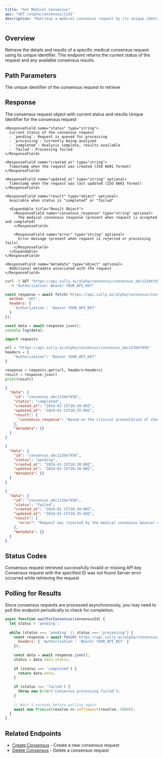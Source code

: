 ```yaml
---
title: "Get Medical Consensus"
api: "GET /alpha/consensus/{id}"
description: "Retrieve a medical consensus request by its unique identifier."
---
```


## Overview

Retrieve the details and results of a specific medical consensus request using its unique identifier. This endpoint returns the current status of the request and any available consensus results.

## Path Parameters

<ParamField path="id" type="string" required>
  The unique identifier of the consensus request to retrieve
</ParamField>

## Response

<ResponseField name="data" type="object">
  The consensus request object with current status and results
  
  <Expandable title="Consensus Request Object">
    <ResponseField name="id" type="string">
      Unique identifier for the consensus request
    </ResponseField>
    
    <ResponseField name="status" type="string">
      Current status of the consensus request
      - `pending`: Request is queued for processing
      - `processing`: Currently being analyzed
      - `completed`: Analysis complete, results available
      - `failed`: Processing failed
    </ResponseField>
    
    <ResponseField name="created_at" type="string">
      Timestamp when the request was created (ISO 8601 format)
    </ResponseField>
    
    <ResponseField name="updated_at" type="string" optional>
      Timestamp when the request was last updated (ISO 8601 format)
    </ResponseField>
    
    <ResponseField name="result" type="object" optional>
      Available when status is "completed" or "failed"
      
      <Expandable title="Result Object">
        <ResponseField name="consensus_response" type="string" optional>
          The medical consensus response (present when request is accepted and completed)
        </ResponseField>
        
        <ResponseField name="error" type="string" optional>
          Error message (present when request is rejected or processing fails)
        </ResponseField>
      </Expandable>
    </ResponseField>
    
    <ResponseField name="metadata" type="object" optional>
      Additional metadata associated with the request
    </ResponseField>
  </Expandable>
</ResponseField>

<RequestExample>

```bash cURL
curl -X GET "https://api.sully.ai/alpha/consensus/consensus_abc123def456" \
  -H "Authorization: Bearer YOUR_API_KEY"
```

```javascript JavaScript
const response = await fetch('https://api.sully.ai/alpha/consensus/consensus_abc123def456', {
  method: 'GET',
  headers: {
    'Authorization': 'Bearer YOUR_API_KEY'
  }
});

const data = await response.json();
console.log(data);
```

```python Python
import requests

url = "https://api.sully.ai/alpha/consensus/consensus_abc123def456"
headers = {
    "Authorization": "Bearer YOUR_API_KEY"
}

response = requests.get(url, headers=headers)
result = response.json()
print(result)
```

</RequestExample>

<ResponseExample>

```json 200 OK - Completed Request
{
  "data": {
    "id": "consensus_abc123def456",
    "status": "completed",
    "created_at": "2024-01-15T10:30:00Z",
    "updated_at": "2024-01-15T10:35:00Z",
    "result": {
      "consensus_response": "Based on the clinical presentation of chest pain, shortness of breath, and elevated troponin levels in a 45-year-old patient, the most likely diagnosis is acute myocardial infarction (AMI). However, several differential diagnoses should be considered including pulmonary embolism, aortic dissection, and myocarditis. Immediate ECG and chest X-ray are recommended, along with serial troponin measurements. Consider CT pulmonary angiogram if PE is suspected, and cardiology consultation is recommended."
    },
    "metadata": {}
  }
}
```

```json 200 OK - Pending Request
{
  "data": {
    "id": "consensus_abc123def456",
    "status": "pending",
    "created_at": "2024-01-15T10:30:00Z",
    "updated_at": "2024-01-15T10:30:00Z",
    "metadata": {}
  }
}
```

```json 200 OK - Failed Request
{
  "data": {
    "id": "consensus_abc123def456",
    "status": "failed",
    "created_at": "2024-01-15T10:30:00Z",
    "updated_at": "2024-01-15T10:35:00Z",
    "result": {
      "error": "Request was rejected by the medical consensus bouncer due to insufficient clinical context"
    },
    "metadata": {}
  }
}
```

</ResponseExample>

## Status Codes

<ResponseField name="200" type="OK">
  Consensus request retrieved successfully
</ResponseField>

<ResponseField name="401" type="Unauthorized">
  Invalid or missing API key
</ResponseField>

<ResponseField name="404" type="Not Found">
  Consensus request with the specified ID was not found
</ResponseField>

<ResponseField name="500" type="Internal Server Error">
  Server error occurred while retrieving the request
</ResponseField>

## Polling for Results

Since consensus requests are processed asynchronously, you may need to poll this endpoint periodically to check for completion:

```javascript
async function waitForConsensus(consensusId) {
  let status = 'pending';
  
  while (status === 'pending' || status === 'processing') {
    const response = await fetch(`https://api.sully.ai/alpha/consensus/${consensusId}`, {
      headers: { 'Authorization': 'Bearer YOUR_API_KEY' }
    });
    
    const data = await response.json();
    status = data.data.status;
    
    if (status === 'completed') {
      return data.data;
    }
    
    if (status === 'failed') {
      throw new Error('Consensus processing failed');
    }
    
    // Wait 5 seconds before polling again
    await new Promise(resolve => setTimeout(resolve, 5000));
  }
}
```

## Related Endpoints

- [Create Consensus](/api-reference-alpha/consensus/create) - Create a new consensus request
- [Delete Consensus](/api-reference-alpha/consensus/delete) - Delete a consensus request